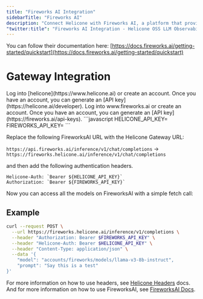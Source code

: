 ```yaml
---
title: "Fireworks AI Integration"
sidebarTitle: "Fireworks AI"
description: "Connect Helicone with Fireworks AI, a platform that provides a fast, affordable, and customizable solution for generative artificial intelligence that helps product developers run, fine-tune, and share large language models."
"twitter:title": "Fireworks AI Integration - Helicone OSS LLM Observability"
---
```


You can follow their documentation here: [https://docs.fireworks.ai/getting-started/quickstart](https://docs.fireworks.ai/getting-started/quickstart)

# Gateway Integration

<Steps>
  <Step title="Create a Helicone account">
    Log into [helicone](https://www.helicone.ai) or create an account. Once you have an account, you
    can generate an [API key](https://helicone.ai/developer).
  </Step>
  <Step title="Create an FireworksAI account">
    Log into www.fireworks.ai or create an account. Once you have an account, you
    can generate an [API key](https://fireworks.ai/api-keys).
  </Step>
  <Step title="Set HELICONE_API_KEY and FIREWORKS_API_KEY as environment variable">
```javascript
HELICONE_API_KEY=<your API key>
FIREWORKS_API_KEY=<your API key>
```
  </Step>
  <Step title="Modify the base URL and add Auth headers">

Replace the following FireworksAI URL with the Helicone Gateway URL:

`https://api.fireworks.ai/inference/v1/chat/completions` -> `https://fireworks.helicone.ai/inference/v1/chat/completions`

and then add the following authentication headers.

```
Helicone-Auth: `Bearer ${HELICONE_API_KEY}`
Authorization: `Bearer ${FIREWORKS_API_KEY}`
```

</Step>
</Steps>

Now you can access all the models on FireworksAI with a simple fetch call:

## Example

```bash
curl --request POST \
  --url https://fireworks.helicone.ai/inference/v1/completions \
  --header "Authorization: Bearer $FIREWORKS_API_KEY" \
  --header "Helicone-Auth: Bearer $HELICONE_API_KEY" \
  --header "Content-Type: application/json" \
  --data '{
    "model": "accounts/fireworks/models/llama-v3-8b-instruct",
    "prompt": "Say this is a test"
}'
```

For more information on how to use headers, see [Helicone Headers](https://docs.helicone.ai/helicone-headers/header-directory#utilizing-headers) docs.
And for more information on how to use FireworksAI, see [FireworksAI Docs](https://docs.fireworks.ai/).
